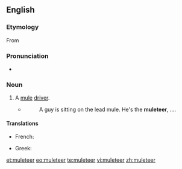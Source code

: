 ==English==

===Etymology===
From {{suffix|mule|eer}}

===Pronunciation===
* {{rhymes|ɪə(ɹ)}}

===Noun===
{{en-noun}}

# A [[mule]] [[driver]].
#* {{quote-book
|year=1982
|author=[[w:Don DeLillo|Don DeLillo]]
|title=[[w:The Names (novel)|The Names]]
|pageurl=http://books.google.com/books?id=qiRqI_BlKoYC&lpg=PA217&dq=muleteer%20delillo&pg=PA217#v=onepage&q=muleteer%20delillo&f=false
|isbn=0-394-52814-X
|page=339
|publisher=Alfred A. Knopf}}
#*:A guy is sitting on the lead mule. He's the '''muleteer''', ....

====Translations====
{{trans-top}}
*French: {{t+|fr|muletier}}
{{trans-mid}}
* Greek: {{t+|el|αγωγιάτης|m|tr=agogiátis}}
{{trans-bottom}}

[[et:muleteer]]
[[eo:muleteer]]
[[te:muleteer]]
[[vi:muleteer]]
[[zh:muleteer]]
